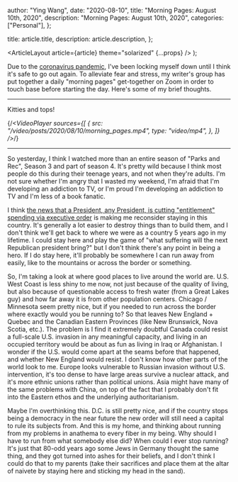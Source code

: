 
  author: "Ying Wang",
  date: "2020-08-10",
  title: "Morning Pages: August 10th, 2020",
  description: "Morning Pages: August 10th, 2020",
  categories: ["Personal"],
};

  title: article.title,
  description: article.description,
};

  <ArticleLayout article={article} theme="solarized" {...props} />
);

Due to the [coronavirus
pandemic](https://en.wikipedia.org/wiki/2019-20_coronavirus_pandemic), I've been
locking myself down until I think it's safe to go out again. To alleviate fear
and stress, my writer's group has put together a daily "morning pages"
get-together on Zoom in order to touch base before starting the day. Here's some
of my brief thoughts.

---

Kitties and tops!

{/_<VideoPlayer
sources={[
{
src: "/video/posts/2020/08/10/morning_pages.mp4",
type: "video/mp4",
},
]}
/>_/}

---

So yesterday, I think I watched more than an entire season of "Parks and Rec",
Season 3 and part of season 4. It's pretty wild because I think most people do
this during their teenage years, and not when they're adults. I'm not sure
whether I'm angry that I wasted my weekend, I'm afraid that I'm developing an
addiction to TV, or I'm proud I'm developing an addiction to TV and I'm less of
a book fanatic.

I think [the news that a President, any President, is cutting "entitlement"
spending via executive
order](https://boston.cbslocal.com/2020/08/08/coronavirus-donald-trump-executive-order-ayanna-pressley-elizabeth-warren/)
is making me reconsider staying in this country. It's generally a lot easier to
destroy things than to build them, and I don't think we'll get back to where we
were as a country 5 years ago in my lifetime. I could stay here and play the
game of "what suffering will the next Republican president bring?" but I don't
think there's any point in being a hero. If I do stay here, it'll probably be
somewhere I can run away from easily, like to the mountains or across the border
or something.

So, I'm taking a look at where good places to live around the world are. U.S.
West Coast is less shiny to me now, not just because of the quality of living,
but also because of questionable access to fresh water (from a Great Lakes guy)
and how far away it is from other population centers. Chicago / Minnesota seem
pretty nice, but if you needed to run across the border where exactly would you
be running to? So that leaves New England + Quebec and the Canadian Eastern
Provinces (like New Brunswick, Nova Scotia, etc.). The problem is I find it
extremely doubtful Canada could resist a full-scale U.S. invasion in any
meaningful capacity, and living in an occupied territory would be about as fun
as living in Iraq or Afghanistan. I wonder if the U.S. would come apart at the
seams before that happened, and whether New England would resist. I don't know
how other parts of the world look to me. Europe looks vulnerable to Russian
invasion without U.S. intervention, it's too dense to have large areas survive a
nuclear attack, and it's more ethnic unions rather than political unions. Asia
might have many of the same problems with China, on top of the fact that I
probably don't fit into the Eastern ethos and the underlying authoritarianism.

Maybe I'm overthinking this. D.C. is still pretty nice, and if the country stops
being a democracy in the near future the new order will still need a capital to
rule its subjects from. And this is my home, and thinking about running from my
problems in anathema to every fiber in my being. Why should I have to run from
what somebody else did? When could I ever stop running? It's just that 80-odd
years ago some Jews in Germany thought the same thing, and they got turned into
ashes for their beliefs, and I don't think I could do that to my parents (take
their sacrifices and place them at the altar of naivete by staying here and
sticking my head in the sand).
